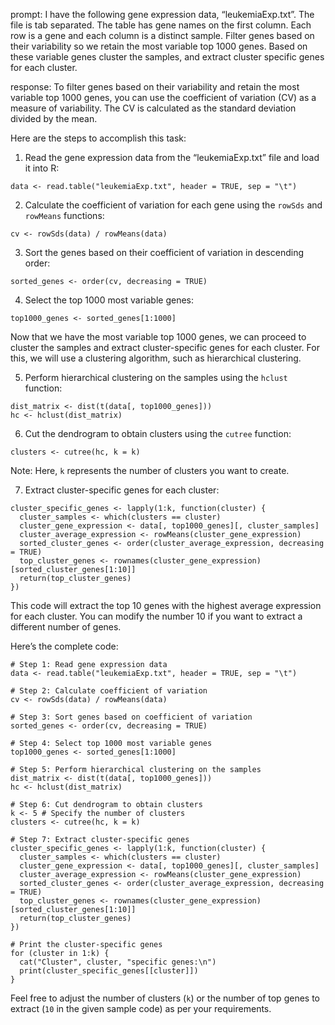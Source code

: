 prompt:
I have the following gene expression data, "leukemiaExp.txt". The file is tab separated. The table has gene names on the first column. Each row is a gene and each column is a distinct sample. Filter genes based on their variability so we retain the most variable top 1000 genes. Based on these variable genes cluster the samples, and extract cluster specific genes for each cluster.

response:
To filter genes based on their variability and retain the most variable top 1000 genes, you can use the coefficient of variation (CV) as a measure of variability. The CV is calculated as the standard deviation divided by the mean.

Here are the steps to accomplish this task:

1. Read the gene expression data from the "leukemiaExp.txt" file and load it into R:

```
data <- read.table("leukemiaExp.txt", header = TRUE, sep = "\t")
```

2. Calculate the coefficient of variation for each gene using the `rowSds` and `rowMeans` functions:

```
cv <- rowSds(data) / rowMeans(data)
```

3. Sort the genes based on their coefficient of variation in descending order:

```
sorted_genes <- order(cv, decreasing = TRUE)
```

4. Select the top 1000 most variable genes:

```
top1000_genes <- sorted_genes[1:1000]
```

Now that we have the most variable top 1000 genes, we can proceed to cluster the samples and extract cluster-specific genes for each cluster. For this, we will use a clustering algorithm, such as hierarchical clustering.

5. Perform hierarchical clustering on the samples using the `hclust` function:

```
dist_matrix <- dist(t(data[, top1000_genes]))
hc <- hclust(dist_matrix)
```

6. Cut the dendrogram to obtain clusters using the `cutree` function:

```
clusters <- cutree(hc, k = k)
```

Note: Here, `k` represents the number of clusters you want to create.

7. Extract cluster-specific genes for each cluster:

```
cluster_specific_genes <- lapply(1:k, function(cluster) {
  cluster_samples <- which(clusters == cluster)
  cluster_gene_expression <- data[, top1000_genes][, cluster_samples]
  cluster_average_expression <- rowMeans(cluster_gene_expression)
  sorted_cluster_genes <- order(cluster_average_expression, decreasing = TRUE)
  top_cluster_genes <- rownames(cluster_gene_expression)[sorted_cluster_genes[1:10]]
  return(top_cluster_genes)
})
```

This code will extract the top 10 genes with the highest average expression for each cluster. You can modify the number 10 if you want to extract a different number of genes.

Here's the complete code:

```
# Step 1: Read gene expression data
data <- read.table("leukemiaExp.txt", header = TRUE, sep = "\t")

# Step 2: Calculate coefficient of variation
cv <- rowSds(data) / rowMeans(data)

# Step 3: Sort genes based on coefficient of variation
sorted_genes <- order(cv, decreasing = TRUE)

# Step 4: Select top 1000 most variable genes
top1000_genes <- sorted_genes[1:1000]

# Step 5: Perform hierarchical clustering on the samples
dist_matrix <- dist(t(data[, top1000_genes]))
hc <- hclust(dist_matrix)

# Step 6: Cut dendrogram to obtain clusters
k <- 5 # Specify the number of clusters
clusters <- cutree(hc, k = k)

# Step 7: Extract cluster-specific genes
cluster_specific_genes <- lapply(1:k, function(cluster) {
  cluster_samples <- which(clusters == cluster)
  cluster_gene_expression <- data[, top1000_genes][, cluster_samples]
  cluster_average_expression <- rowMeans(cluster_gene_expression)
  sorted_cluster_genes <- order(cluster_average_expression, decreasing = TRUE)
  top_cluster_genes <- rownames(cluster_gene_expression)[sorted_cluster_genes[1:10]]
  return(top_cluster_genes)
})

# Print the cluster-specific genes
for (cluster in 1:k) {
  cat("Cluster", cluster, "specific genes:\n")
  print(cluster_specific_genes[[cluster]])
}
```

Feel free to adjust the number of clusters (`k`) or the number of top genes to extract (`10` in the given sample code) as per your requirements.
